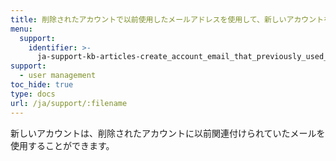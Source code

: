 ---
title: 削除されたアカウントで以前使用したメールアドレスを使用して、新しいアカウントを作成することは可能ですか？
menu:
  support:
    identifier: >-
      ja-support-kb-articles-create_account_email_that_previously_used_deleted_account
support:
  - user management
toc_hide: true
type: docs
url: /ja/support/:filename
---
新しいアカウントは、削除されたアカウントに以前関連付けられていたメールを使用することができます。